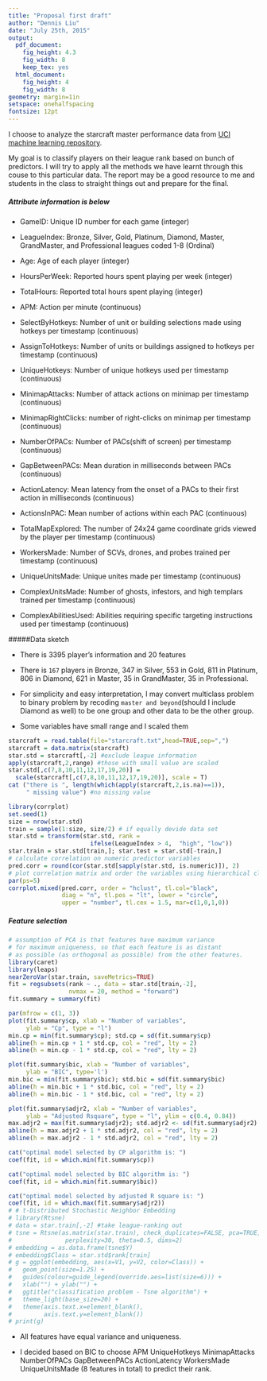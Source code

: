 ```yaml
---
title: "Proposal first draft"
author: "Dennis Liu"
date: "July 25th, 2015"
output:
  pdf_document:
    fig_height: 4.3
    fig_width: 8
    keep_tex: yes
  html_document:
    fig_height: 4
    fig_width: 8
geometry: margin=1in
setspace: onehalfspacing
fontsize: 12pt
---
```


\hfill

\hfill 

I choose to analyze the starcraft master performance data from [UCI machine learning repository](http://archive.ics.uci.edu/ml/datasets/SkillCraft1+Master+Table+Dataset). 

My goal is to classify players on their league rank based on bunch of predictors. I will try to apply all the methods we have learnt through this couse to this particular data. The report may be a good resource to me and students in the class to straight things out and prepare for the final.

##### Attribute information is below

- GameID: Unique ID number for each game (integer) 

- LeagueIndex: Bronze, Silver, Gold, Platinum, Diamond, Master, GrandMaster, and Professional leagues coded 1-8 (Ordinal) 

- Age: Age of each player (integer) 

- HoursPerWeek: Reported hours spent playing per week (integer) 

- TotalHours: Reported total hours spent playing (integer) 

- APM: Action per minute (continuous) 

- SelectByHotkeys: Number of unit or building selections made using hotkeys per timestamp (continuous) 

- AssignToHotkeys: Number of units or buildings assigned to hotkeys per timestamp (continuous) 

- UniqueHotkeys: Number of unique hotkeys used per timestamp (continuous)

- MinimapAttacks: Number of attack actions on minimap per timestamp (continuous) 

- MinimapRightClicks: number of right-clicks on minimap per timestamp (continuous) 

- NumberOfPACs: Number of PACs(shift of screen) per timestamp (continuous)

- GapBetweenPACs: Mean duration in milliseconds between PACs (continuous)

- ActionLatency: Mean latency from the onset of a PACs to their first action in milliseconds (continuous) 

- ActionsInPAC: Mean number of actions within each PAC (continuous) 

- TotalMapExplored: The number of 24x24 game coordinate grids viewed by the player per timestamp (continuous) 

- WorkersMade: Number of SCVs, drones, and probes trained per timestamp (continuous) 

- UniqueUnitsMade: Unique unites made per timestamp (continuous) 

- ComplexUnitsMade: Number of ghosts, infestors, and high templars trained per timestamp (continuous) 

- ComplexAbilitiesUsed: Abilities requiring specific targeting instructions used per timestamp (continuous)

#####Data sketch

- There is 3395 player's information and 20 features

- There is `167` players in Bronze, 347 in Silver, 553 in Gold, 811 in Platinum, 806 in Diamond, 621 in Master, 35 in GrandMaster, 35 in Professional. 

- For simplicity and easy interpretation, I may convert multiclass problem to binary problem by recoding `master and beyond`(should I include Diamond as well) to be one group and other data to be the other group.

- Some variables have small range and I scaled them

```r
starcraft = read.table(file="starcraft.txt",head=TRUE,sep=",")
starcraft = data.matrix(starcraft)
star.std = starcraft[,-2] #exclude league information
apply(starcraft,2,range) #those with small value are scaled
star.std[,c(7,8,10,11,12,17,19,20)] = 
  scale(starcraft[,c(7,8,10,11,12,17,19,20)], scale = T)
cat ("there is ", length(which(apply(starcraft,2,is.na)==1)), 
     " missing value") #no missing value
```

```r
library(corrplot)
set.seed(1)
size = nrow(star.std)
train = sample(1:size, size/2) # if equally devide data set
star.std = transform(star.std, rank = 
                       ifelse(LeagueIndex > 4,  "high", "low"))
star.train = star.std[train,]; star.test = star.std[-train,]
# calculate correlation on numeric predictor variables
pred.corr = round(cor(star.std[sapply(star.std, is.numeric)]), 2)
# plot correlation matrix and order the variables using hierarchical cluster analysis
par(ps=5)
corrplot.mixed(pred.corr, order = "hclust", tl.col="black", 
               diag = "n", tl.pos = "lt", lower = "circle", 
               upper = "number", tl.cex = 1.5, mar=c(1,0,1,0))

```


##### Feature selection

```r
# assumption of PCA is that features have maximum variance 
# for maximum uniqueness, so that each feature is as distant 
# as possible (as orthogonal as possible) from the other features.
library(caret)
library(leaps)
nearZeroVar(star.train, saveMetrics=TRUE)
fit = regsubsets(rank ~ ., data = star.std[train,-2], 
                 nvmax = 20, method = "forward")
fit.summary = summary(fit)

par(mfrow = c(1, 3))
plot(fit.summary$cp, xlab = "Number of variables", 
     ylab = "Cp", type = "l")
min.cp = min(fit.summary$cp); std.cp = sd(fit.summary$cp)
abline(h = min.cp + 1 * std.cp, col = "red", lty = 2)
abline(h = min.cp - 1 * std.cp, col = "red", lty = 2)

plot(fit.summary$bic, xlab = "Number of variables",
     ylab = "BIC", type='l')
min.bic = min(fit.summary$bic); std.bic = sd(fit.summary$bic)
abline(h = min.bic + 1 * std.bic, col = "red", lty = 2)
abline(h = min.bic - 1 * std.bic, col = "red", lty = 2)

plot(fit.summary$adjr2, xlab = "Number of variables", 
     ylab = "Adjusted Rsquare", type = "l", ylim = c(0.4, 0.84))
max.adjr2 = max(fit.summary$adjr2); std.adjr2 <- sd(fit.summary$adjr2)
abline(h = max.adjr2 + 1 * std.adjr2, col = "red", lty = 2)
abline(h = max.adjr2 - 1 * std.adjr2, col = "red", lty = 2)

cat("optimal model selected by CP algorithm is: ") 
coef(fit, id = which.min(fit.summary$cp))

cat("optimal model selected by BIC algorithm is: ") 
coef(fit, id = which.min(fit.summary$bic))

cat("optimal model selected by adjusted R square is: ") 
coef(fit, id = which.max(fit.summary$adjr2))
# # t-Distributed Stochastic Neighbor Embedding
# library(Rtsne)
# data = star.train[,-2] #take league-ranking out
# tsne = Rtsne(as.matrix(star.train), check_duplicates=FALSE, pca=TRUE, 
#               perplexity=30, theta=0.5, dims=2)
# embedding = as.data.frame(tsne$Y)
# embedding$Class = star.std$rank[train]
# g = ggplot(embedding, aes(x=V1, y=V2, color=Class)) +
#   geom_point(size=1.25) +
#   guides(colour=guide_legend(override.aes=list(size=6))) +
#   xlab("") + ylab("") +
#   ggtitle("classification problem - Tsne algorithm") +
#   theme_light(base_size=20) +
#   theme(axis.text.x=element_blank(),
#         axis.text.y=element_blank())
# print(g)
```

- All features have equal variance and uniqueness. 

- I decided based on BIC to choose  APM   UniqueHotkeys  MinimapAttacks    NumberOfPACs  GapBetweenPACs   ActionLatency     WorkersMade UniqueUnitsMade (8 features in total) to predict their rank. 



